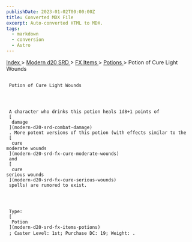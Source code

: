 ```yaml
---
publishDate: 2023-01-02T00:00:00Z
title: Converted MDX File
excerpt: Auto-converted HTML to MDX.
tags:
  - markdown
  - conversion
  - Astro
---
```







[
      Index
     ](-index)
     >
     [
      Modern d20 SRD
     ](modern-d20-srd-index)
     >
     [
      FX Items
     ](modern-d20-srd-fx-items-index)
     >
     [
      Potions
     ](modern-d20-srd-fx-items-potions)
     > Potion of Cure Light Wounds
    





## 
     Potion of Cure Light Wounds
    



     A character who drinks this potion heals 1d8+1 points of
     [
      damage
     ](modern-d20-srd-combat-damage)
     . More potent versions of this potion (with effects similar to the
     [
      cure
    moderate wounds
     ](modern-d20-srd-fx-cure-moderate-wounds)
     and
     [
      cure
    serious wounds
     ](modern-d20-srd-fx-cure-serious-wounds)
     spells) are rumored to exist.
    



     Type:
     [
      Potion
     ](modern-d20-srd-fx-items-potions)
     ; Caster Level: 1st; Purchase DC: 19; Weight: .
    








